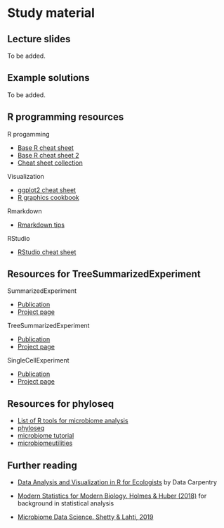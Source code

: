 
# Study material


## Lecture slides

To be added.


## Example solutions

To be added.


## R programming resources


R progamming

 * [Base R cheat sheet](https://www.rstudio.com/wp-content/uploads/2016/10/r-cheat-sheet-3.pdf)
 * [Base R cheat sheet 2](https://raw.githubusercontent.com/rstudio/cheatsheets/master/base-r.pdf)
 * [Cheat sheet collection](https://www.rstudio.com/resources/cheatsheets/)
 
Visualization

 * [ggplot2 cheat sheet](https://www.rstudio.com/wp-content/uploads/2016/11/ggplot2-cheatsheet-2.1.pdf) 
 * [R graphics cookbook](http://www.cookbook-r.com/Graphs/)

Rmarkdown

* [Rmarkdown tips](https://rmarkdown.rstudio.com/)


RStudio

* [RStudio cheat sheet](https://www.rstudio.com/wp-content/uploads/2016/01/rstudio-IDE-cheatsheet.pdf)  

## Resources for TreeSummarizedExperiment

SummarizedExperiment

   - [Publication](https://bioconductor.org/packages/release/bioc/vignettes/SummarizedExperiment/inst/doc/SummarizedExperiment.html)
   - [Project page](https://bioconductor.org/packages/release/bioc/html/SummarizedExperiment.html)

TreeSummarizedExperiment

   - [Publication](https://f1000research.com/articles/9-1246)
   - [Project page](https://www.bioconductor.org/packages/release/bioc/html/TreeSummarizedExperiment.html)

SingleCellExperiment

   - [Publication](https://bioconductor.org/packages/release/bioc/vignettes/SingleCellExperiment/inst/doc/intro.html)
   - [Project page](https://bioconductor.org/packages/release/bioc/html/SingleCellExperiment.html)



## Resources for phyloseq

 * [List of R tools for microbiome analysis](https://microsud.github.io/Tools-Microbiome-Analysis/)
 * [phyloseq](http://journals.plos.org/plosone/article?id=10.1371/journal.pone.0061217)
 * [microbiome tutorial](http://microbiome.github.io/tutorials/)
 * [microbiomeutilities](https://microsud.github.io/microbiomeutilities/)


## Further reading


* [Data Analysis and Visualization in R for Ecologists](https://datacarpentry.org/R-ecology-lesson/) by Data Carpentry

* [Modern Statistics for Modern Biology. Holmes & Huber (2018)](http://web.stanford.edu/class/bios221/book/) for background in statistical analysis

* [Microbiome Data Science. Shetty & Lahti, 2019](https://openresearchlabs.github.io/publications/papers/2018-Shetty-Lahti-MDS.pdf)










